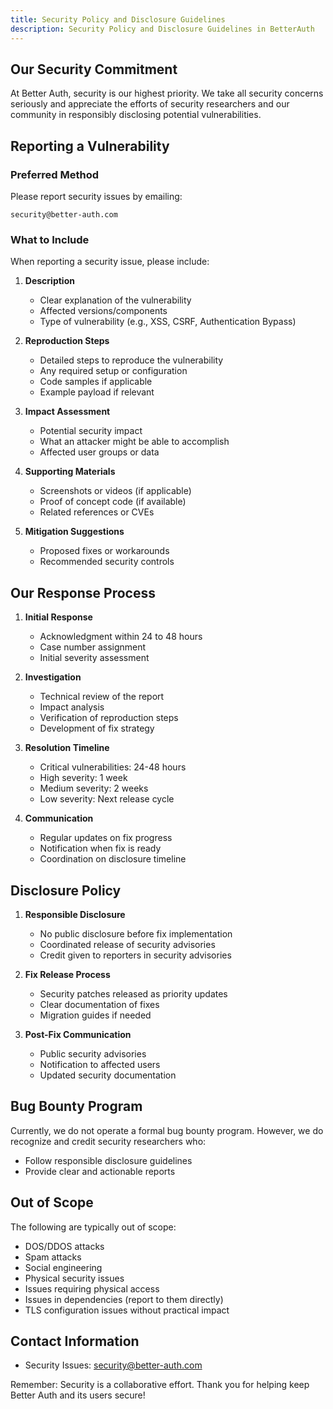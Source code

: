 ```yaml
---
title: Security Policy and Disclosure Guidelines
description: Security Policy and Disclosure Guidelines in BetterAuth
---
```


## Our Security Commitment

At Better Auth, security is our highest priority. We take all security concerns seriously and appreciate the efforts of security researchers and our community in responsibly disclosing potential vulnerabilities.

## Reporting a Vulnerability

### Preferred Method
Please report security issues by emailing:
```
security@better-auth.com
```

### What to Include

When reporting a security issue, please include:

1. **Description**
   - Clear explanation of the vulnerability
   - Affected versions/components
   - Type of vulnerability (e.g., XSS, CSRF, Authentication Bypass)

2. **Reproduction Steps**
   - Detailed steps to reproduce the vulnerability
   - Any required setup or configuration
   - Code samples if applicable
   - Example payload if relevant

3. **Impact Assessment**
   - Potential security impact
   - What an attacker might be able to accomplish
   - Affected user groups or data

4. **Supporting Materials**
   - Screenshots or videos (if applicable)
   - Proof of concept code (if available)
   - Related references or CVEs

5. **Mitigation Suggestions**
   - Proposed fixes or workarounds
   - Recommended security controls

## Our Response Process

1. **Initial Response**
   - Acknowledgment within 24 to 48 hours
   - Case number assignment
   - Initial severity assessment

2. **Investigation**
   - Technical review of the report
   - Impact analysis
   - Verification of reproduction steps
   - Development of fix strategy

3. **Resolution Timeline**
   - Critical vulnerabilities: 24-48 hours
   - High severity: 1 week
   - Medium severity: 2 weeks
   - Low severity: Next release cycle

4. **Communication**
   - Regular updates on fix progress
   - Notification when fix is ready
   - Coordination on disclosure timeline

## Disclosure Policy

1. **Responsible Disclosure**
   - No public disclosure before fix implementation
   - Coordinated release of security advisories
   - Credit given to reporters in security advisories

2. **Fix Release Process**
   - Security patches released as priority updates
   - Clear documentation of fixes
   - Migration guides if needed

3. **Post-Fix Communication**
   - Public security advisories
   - Notification to affected users
   - Updated security documentation

## Bug Bounty Program

Currently, we do not operate a formal bug bounty program. However, we do recognize and credit security researchers who:

- Follow responsible disclosure guidelines
- Provide clear and actionable reports

## Out of Scope

The following are typically out of scope:

- DOS/DDOS attacks
- Spam attacks
- Social engineering
- Physical security issues
- Issues requiring physical access
- Issues in dependencies (report to them directly)
- TLS configuration issues without practical impact


## Contact Information

- Security Issues: security@better-auth.com


Remember: Security is a collaborative effort. Thank you for helping keep Better Auth and its users secure!